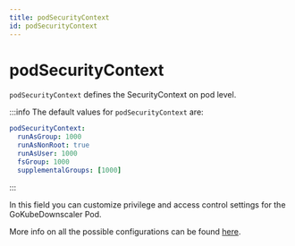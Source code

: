 ```yaml
---
title: podSecurityContext
id: podSecurityContext
---
```


# podSecurityContext

`podSecurityContext` defines the SecurityContext on pod level.

:::info
The default values for `podSecurityContext` are:

```yaml
podSecurityContext:
  runAsGroup: 1000
  runAsNonRoot: true
  runAsUser: 1000
  fsGroup: 1000
  supplementalGroups: [1000]
```

:::

In this field you can customize privilege and access control settings for the GoKubeDownscaler Pod.

More info on all the possible configurations can be found [here](https://kubernetes.io/docs/tasks/configure-pod-container/security-context/).
